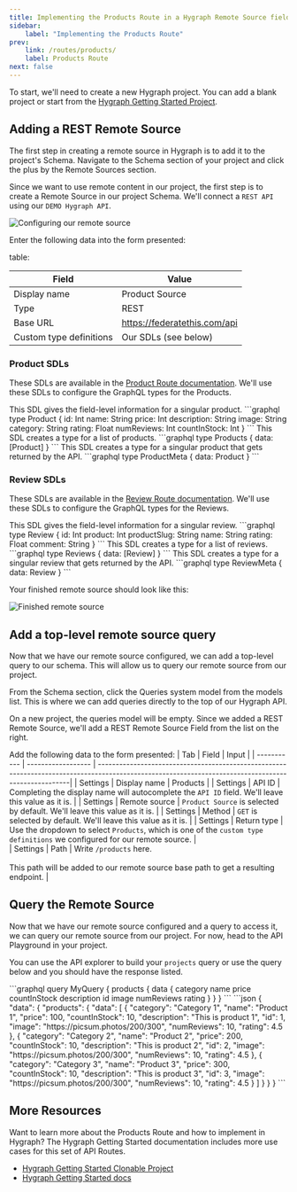 ```yaml
---
title: Implementing the Products Route in a Hygraph Remote Source field
sidebar: 
    label: "Implementing the Products Route"
prev: 
    link: /routes/products/
    label: Products Route
next: false
---
```




To start, we'll need to create a new Hygraph project. You can add a blank project or start from the [Hygraph Getting Started Project](https://app.hygraph.com/clone/4d65d295cd1e4912aa401fb15f72d40d?name=GS2023%20Stage%201).

## Adding a REST Remote Source

The first step in creating a remote source in Hygraph is to add it to the project's Schema. Navigate to the Schema section of your project and click the plus by the Remote Sources section.

Since we want to use remote content in our project, the first step is to create a Remote Source in our project Schema. We'll connect a `REST API` using our `DEMO Hygraph API`.


![Configuring our remote source](https://hygraph.com/images/docs/getting-started/add_remote_source_to_schema.gif)

Enter the following data into the form presented:

table:

| Field | Value |
| --- | --- |
| Display name | Product Source |
| Type | REST |
| Base URL | https://federatethis.com/api |
| Custom type definitions | Our SDLs (see below) |

### Product SDLs

These SDLs are available in the [Product Route documentation](/routes/products/). We'll use these SDLs to configure the GraphQL types for the Products.

<Tabs>
  <TabItem label="Product">
    This SDL gives the field-level information for a singular product.
```graphql
type Product {
  id: Int
  name: String
  price: Int
  description: String
  image: String
  category: String
  rating: Float
  numReviews: Int
  countInStock: Int
}
```
  </TabItem>
  <TabItem label="Products">
  This SDL creates a type for a list of products.
```graphql
type Products {
  data: [Product]
}
```
  </TabItem>
  <TabItem label="ProductMeta">
    This SDL creates a type for a singular product that gets returned by the API.
```graphql
type ProductMeta {
  data: Product
}
```
  </TabItem>
</Tabs>

### Review SDLs
These SDLs are available in the [Review Route documentation](/routes/reviews/). We'll use these SDLs to configure the GraphQL types for the Reviews.

<Tabs>
  <TabItem label="Review">
  This SDL gives the field-level information for a singular review.
```graphql
type Review {
    id: Int
    product: Int
    productSlug: String
    name: String
    rating: Float
    comment: String
}
```
  </TabItem>
    <TabItem label="Reviews">
    This SDL creates a type for a list of reviews.
```graphql
type Reviews {
  data: [Review]
}
```
  </TabItem>
    <TabItem label="ReviewMeta">
    This SDL creates a type for a singular review that gets returned by the API.
```graphql
type ReviewMeta {
  data: Review
}
```
  </TabItem>
</Tabs>

Your finished remote source should look like this:

![Finished remote source](https://hygraph.com/images/docs/getting-started/show_finished_remote_source.gif)

## Add a top-level remote source query

Now that we have our remote source configured, we can add a top-level query to our schema. This will allow us to query our remote source from our project.

From the Schema section, click the Queries system model from the models list. This is where we can add queries directly to the top of our Hygraph API.

On a new project, the queries model will be empty. Since we added a REST Remote Source, we'll add a REST Remote Source Field from the list on the right.

Add the following data to the form presented:
| Tab         | Field               | Input                                                                                                                                               |
| ----------- | ------------------  | ----------------------------------------------------------------------------------------------------------------------------------------------------|
| Settings    | Display name        | Products                                                                                                                                             |
| Settings    | API ID              | Completing the display name will autocomplete the `API ID` field. We'll leave this value as it is.                                                  |
| Settings    | Remote source       | `Product Source` is selected by default. We'll leave this value as it is.                                                                                |
| Settings    | Method              | `GET` is selected by default. We'll leave this value as it is.                                                                                      |
| Settings    | Return type         | Use the dropdown to select `Products`, which is one of the `custom type definitions` we configured for our remote source.                 |                                  
| Settings    | Path                | Write `/products` here. <br></br>This path will be added to our remote source base path to get a resulting endpoint.   |


## Query the Remote Source

Now that we have our remote source configured and a query to access it, we can query our remote source from our project. For now, head to the API Playground in your project. 

You can use the API explorer to build your `projects` query or use the query below and you should have the response listed.

<Tabs>
  <TabItem label="Query">
```graphql
query MyQuery {
  products {
    data {
      category
      name
      price
      countInStock
      description
      id
      image
      numReviews
      rating
    }
  }
}
```
  </TabItem>
  <TabItem label="Response">
```json
{
  "data": {
    "products": {
      "data": [
        {
          "category": "Category 1",
          "name": "Product 1",
          "price": 100,
          "countInStock": 10,
          "description": "This is product 1",
          "id": 1,
          "image": "https://picsum.photos/200/300",
          "numReviews": 10,
          "rating": 4.5
        },
        {
          "category": "Category 2",
          "name": "Product 2",
          "price": 200,
          "countInStock": 10,
          "description": "This is product 2",
          "id": 2,
          "image": "https://picsum.photos/200/300",
          "numReviews": 10,
          "rating": 4.5
        },
        {
          "category": "Category 3",
          "name": "Product 3",
          "price": 300,
          "countInStock": 10,
          "description": "This is product 3",
          "id": 3,
          "image": "https://picsum.photos/200/300",
          "numReviews": 10,
          "rating": 4.5
        }
      ]
    }
  }
}
```
  </TabItem>
</Tabs>


## More Resources

Want to learn more about the Products Route and how to implement in Hygraph? The Hygraph Getting Started documentation includes more use cases for this set of API Routes.

* [Hygraph Getting Started Clonable Project](https://app.hygraph.com/clone/4d65d295cd1e4912aa401fb15f72d40d?name=GS2023%20Stage%201)
* [Hygraph Getting Started docs](https://docs.hygraph.com/getting-started/)